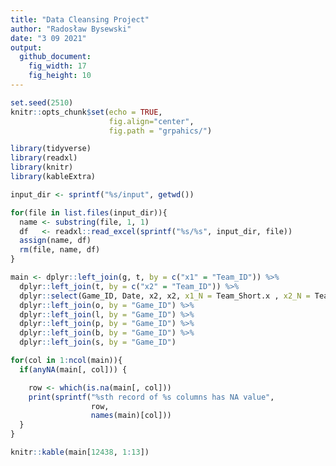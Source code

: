 ```yaml
---
title: "Data Cleansing Project"
author: "Radosław Bysewski"
date: "3 09 2021"
output: 
  github_document:
    fig_width: 17
    fig_height: 10
---
```


```r
set.seed(2510)
knitr::opts_chunk$set(echo = TRUE,
                      fig.align="center",
                      fig.path = "grpahics/")
```

```r
library(tidyverse)
library(readxl) 
library(knitr)
library(kableExtra)

```

```r
input_dir <- sprintf("%s/input", getwd())

for(file in list.files(input_dir)){
  name <- substring(file, 1, 1)
  df   <- readxl::read_excel(sprintf("%s/%s", input_dir, file))
  assign(name, df)
  rm(file, name, df)
}
```

```r
main <- dplyr::left_join(g, t, by = c("x1" = "Team_ID")) %>% 
  dplyr::left_join(t, by = c("x2" = "Team_ID")) %>% 
  dplyr::select(Game_ID, Date, x2, x2, x1_N = Team_Short.x , x2_N = Team_Short.y) %>%
  dplyr::left_join(o, by = "Game_ID") %>% 
  dplyr::left_join(l, by = "Game_ID") %>%                         
  dplyr::left_join(p, by = "Game_ID") %>%                         
  dplyr::left_join(b, by = "Game_ID") %>%                         
  dplyr::left_join(s, by = "Game_ID")                         
```

```r
for(col in 1:ncol(main)){
  if(anyNA(main[, col])) {

    row <- which(is.na(main[, col]))
    print(sprintf("%sth record of %s columns has NA value",
                  row,
                  names(main)[col]))
  }
} 
```


``` r
knitr::kable(main[12438, 1:13])
```
